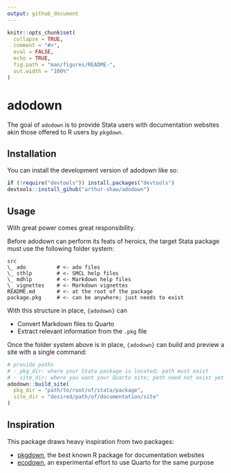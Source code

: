 ```yaml
---
output: github_document
---
```


<!-- README.md is generated from README.Rmd. Please edit that file -->

```r
knitr::opts_chunk$set(
  collapse = TRUE,
  comment = "#>",
  eval = FALSE,
  echo = TRUE,
  fig.path = "man/figures/README-",
  out.width = "100%"
)
```

# adodown

<!-- badges: start -->
<!-- badges: end -->

The goal of `adodown` is to provide Stata users with documentation websites akin those offered to R users by `pkgdown`.

## Installation

You can install the development version of adodown like so:

``` r
if (!require("devtools")) install.packages("devtools")
devtools::install_gihub("arthur-shaw/adodown")
```

## Usage

With great power comes great responsibility.

Before adodown can perform its feats of heroics, the target Stata package must use the following folder system:

```
src
\_ ado          # <- ado files
\_ sthlp        # <- SMCL help files
\_ mdhlp        # <- Markdown help files
\_ vignettes    # <- Markdown vignettes
README.md       # <- at the root of the package
package.pkg     # <- can be anywhere; just needs to exist
```

With this structure in place, `{adodown}` can

- Convert Markdown files to Quarto
- Extract relevant information from the `.pkg` file

Once the folder system above is in place, `{adodown}` can build and preview a site with a single command:

``` r
# provide paths
# - pkg_dir: where your Stata package is located; path must exist
# - site_dir: where you want your Quarto site; path need not exist yet
adodown::build_site(
  pkg_dir = "path/to/root/of/stata/package",
  site_dir = "desired/path/of/documentation/site"
)
```

## Inspiration

This package draws heavy inspiration from two packages:

- [pkgdown](https://github.com/r-lib/pkgdown/), the best known R package for documentation websites
- [ecodown](https://github.com/edgararuiz/ecodown), an experimental effort to use Quarto for the same purpose